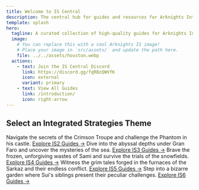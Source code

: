 ```yaml
---
title: Welcome to IS Central
description: The central hub for guides and resources for Arknights Integrated Strategies.
template: splash
hero:
  tagline: A curated collection of high-quality guides for Arknights Integrated Strategies, created by the community, for the community.
  image:
    # You can replace this with a cool Arknights IS image!
    # Place your image in `src/assets/` and update the path here.
    file: ../../assets/houston.webp
  actions:
    - text: Join the IS Central Discord
      link: https://discord.gg/fqRBzQWVfK
      icon: external
      variant: primary
    - text: View All Guides
      link: /introduction/
      icon: right-arrow
---
```


## Select an Integrated Strategies Theme

<CardGrid stagger>
	<Card title="Phantom & Crimson Solitaire (IS2)" icon="puzzle-piece">
		Navigate the secrets of the Crimson Troupe and challenge the Phantom in his castle.
		<a href="/is2-phantom/overview/">Explore IS2 Guides →</a>
	</Card>
	<Card title="Mizuki & Caerula Arbor (IS3)" icon="waves">
		Dive into the abyssal depths under Gran Faro and uncover the mysteries of the sea.
		<a href="/is3-mizuki/overview/">Explore IS3 Guides →</a>
	</Card>
	<Card title="Expeditioner's Joklumarkar (IS4)" icon="compass">
		Brave the frozen, unforgiving wastes of Sami and survive the trials of the snowfields.
		<a href="/is4-expeditioners/overview/">Explore IS4 Guides →</a>
	</Card>
    <Card title="Sarkaz's Furnaceside Fables (IS5)" icon="flame">
		Witness the grim tales forged in the furnaces of the Sarkaz and their endless conflict.
		<a href="/is5-sarkaz-joust/overview/">Explore IS5 Guides →</a>
	</Card>
    <Card title="Sui's Garden of Grotesqueries (IS6)" icon="potted-plant">
		Step into a bizarre garden where Sui's siblings present their peculiar challenges.
		<a href="/is6-sui/overview/">Explore IS6 Guides →</a>
	</Card>
</CardGrid>